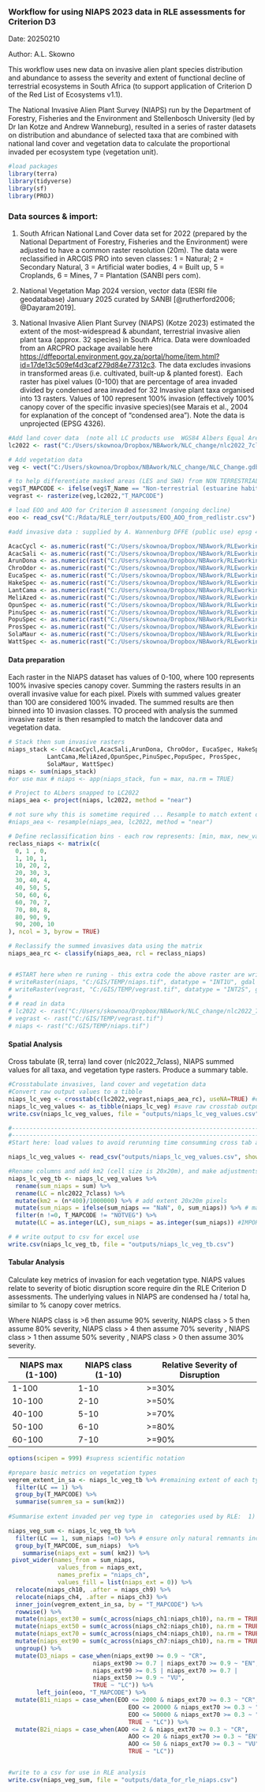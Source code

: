 ### Workflow for using NIAPS 2023 data in RLE assessments for Criterion D3

Date: 20250210

Author: A.L. Skowno

This workflow uses new data on invasive alien plant species distribution and abundance to assess the severity and extent of functional decline of terrestrial ecosystems in South Africa (to support application of Criterion D of the Red List of Ecosystems v1.1).

The National Invasive Alien Plant Survey (NIAPS) run by the Department of Forestry, Fisheries and the Environment and Stellenbosch University (led by Dr Ian Kotze and Andrew Wanneburg), resulted in a series of raster datasets on distribution and abundance of selected taxa that are combined with national land cover and vegetation data to calculate the proportional invaded per ecosystem type (vegetation unit).

```r
#load packages  
library(terra) 
library(tidyverse)
library(sf)
library(PROJ)
```

### Data sources & import:

1.  South African National Land Cover data set for 2022 (prepared by the National Department of Forestry, Fisheries and the Environment) were adjusted to have a common raster resolution (20m). The data were reclassified in ARCGIS PRO into seven classes: 1 = Natural; 2 = Secondary Natural, 3 = Artificial water bodies, 4 = Built up, 5 = Croplands, 6 = Mines, 7 = Plantation (SANBI pers com).

2.  National Vegetation Map 2024 version, vector data (ESRI file geodatabase) January 2025 curated by SANBI [@rutherford2006; @Dayaram2019].

3.  National Invasive Alien Plant Survey (NIAPS) (Kotze 2023) estimated the extent of the most-widespread & abundant, terrestrial invasive alien plant taxa (approx. 32 species) in South Africa. Data were downloaded from an ARCPRO package available here <https://dffeportal.environment.gov.za/portal/home/item.html?id=17de13c509ef4d3caf279d84e77312c3>. The data excludes invasions in transformed areas (i.e. cultivated, built-up & planted forest).  Each raster has pixel values (0-100) that are percentage of area invaded divided by condensed area invaded for 32 Invasive plant taxa organised into 13 rasters. Values of 100 represent 100% invasion (effectively 100% canopy cover of the specific invasive species)(see Marais et al., 2004 for explanation of the concept of "condensed area"). Note the data is unprojected (EPSG 4326).

```r
#Add land cover data  (note all LC products use  WGS84 Albers Equal Area, central meridian = 25; std parallel1 = -24; std parallel2 = -33). Use Tif version as this is processed faster by R terra.
lc2022 <- rast("C:/Users/skownoa/Dropbox/NBAwork/NLC_change/nlc2022_7class.tif")

# Add vegetation data
veg <- vect("C:/Users/skownoa/Dropbox/NBAwork/NLC_change/NLC_Change.gdb", "NVM2024Final_IEM5_12_07012025")  #ensure it uses proj =  wgs84 aea cm 25 -24 -33

# to help differentiate masked areas (LES and SWA) from NON TERRESTRIAL areas add "NOTVEG" to T_MAPCODE where T_NAME = "Non-Terrestrial*"
veg$T_MAPCODE <- ifelse(veg$T_Name == "Non-terrestrial (estuarine habitat)" | veg$T_Name == "Non-terrestrial (Aquatic)", "NOTVEG", veg$T_MAPCODE) 
vegrast <- rasterize(veg,lc2022,"T_MAPCODE")

# load EOO and AOO for Criterion B assessment (ongoing decline)
eoo <- read_csv("C:/Rdata/RLE_terr/outputs/EOO_AOO_from_redlistr.csv")

```

```r
#add invasive data : supplied by A. Wannenburg DFFE (public use) epsg 4326 (geographic)

AcacCycl <- as.numeric(rast("C:/Users/skownoa/Dropbox/NBAwork/RLEworking/Invasives/Kotze_National_2024/data/commondata/raster_data/AcacCycl_CombAllplus.tif")) 
AcacSali <- as.numeric(rast("C:/Users/skownoa/Dropbox/NBAwork/RLEworking/Invasives/Kotze_National_2024/data/commondata/raster_data/AcacSali_CombAllplus.tif")) 
ArunDona <- as.numeric(rast("C:/Users/skownoa/Dropbox/NBAwork/RLEworking/Invasives/Kotze_National_2024/data/commondata/raster_data/ArunDona_CombAllplus.tif")) 
ChroOdor <- as.numeric(rast("C:/Users/skownoa/Dropbox/NBAwork/RLEworking/Invasives/Kotze_National_2024/data/commondata/raster_data/ChroOdor_CombAllplus.tif")) 
EucaSpec <- as.numeric(rast("C:/Users/skownoa/Dropbox/NBAwork/RLEworking/Invasives/Kotze_National_2024/data/commondata/raster_data/EucaSpec_CombAllplus.tif")) 
HakeSpec <- as.numeric(rast("C:/Users/skownoa/Dropbox/NBAwork/RLEworking/Invasives/Kotze_National_2024/data/commondata/raster_data/HakeSpec_CombAllplus.tif")) 
LantCama <- as.numeric(rast("C:/Users/skownoa/Dropbox/NBAwork/RLEworking/Invasives/Kotze_National_2024/data/commondata/raster_data/LantCama_CombAllplus.tif")) 
MeliAzed <- as.numeric(rast("C:/Users/skownoa/Dropbox/NBAwork/RLEworking/Invasives/Kotze_National_2024/data/commondata/raster_data/MeliAzed_CombAllplus.tif")) 
OpunSpec <- as.numeric(rast("C:/Users/skownoa/Dropbox/NBAwork/RLEworking/Invasives/Kotze_National_2024/data/commondata/raster_data/OpunSpec_CombAllplus.tif")) 
PinuSpec <- as.numeric(rast("C:/Users/skownoa/Dropbox/NBAwork/RLEworking/Invasives/Kotze_National_2024/data/commondata/raster_data/PinuSpec_CombAllplus.tif")) 
PopuSpec <- as.numeric(rast("C:/Users/skownoa/Dropbox/NBAwork/RLEworking/Invasives/Kotze_National_2024/data/commondata/raster_data/PopuSpec_CombAllplus.tif")) 
ProsSpec <- as.numeric(rast("C:/Users/skownoa/Dropbox/NBAwork/RLEworking/Invasives/Kotze_National_2024/data/commondata/raster_data/ProsSpec_CombAllplus.tif")) 
SolaMaur <- as.numeric(rast("C:/Users/skownoa/Dropbox/NBAwork/RLEworking/Invasives/Kotze_National_2024/data/commondata/raster_data/SolaMaur_CombAllplus.tif")) 
WattSpec <- as.numeric(rast("C:/Users/skownoa/Dropbox/NBAwork/RLEworking/Invasives/Kotze_National_2024/data/commondata/raster_data/WattSpec_CombAllplus.tif")) 

```

#### Data preparation

Each raster in the NIAPS dataset has values of 0-100, where 100 represents 100% invasive species canopy cover. Summing the rasters results in an overall invasive value for each pixel. Pixels with summed values greater than 100 are considered 100% invaded. The summed results are then binned into 10 invasion classes. TO proceed with analysis the summed invasive raster is then resampled to match the landcover data and vegetation data.

```r
# Stack then sum invasive rasters  
niaps_stack <- c(AcacCycl,AcacSali,ArunDona, ChroOdor, EucaSpec, HakeSpec,
           LantCama,MeliAzed,OpunSpec,PinuSpec,PopuSpec, ProsSpec,
           SolaMaur, WattSpec)
niaps <- sum(niaps_stack)
#or use max # niaps <- app(niaps_stack, fun = max, na.rm = TRUE)

# Project to ALbers snapped to LC2022
niaps_aea <- project(niaps, lc2022, method = "near")

# not sure why this is sometime required ... Resample to match extent of the land cover to allow for crosstabulation (the above project should sort this out but does not)
#niaps_aea <- resample(niaps_aea, lc2022, method = "near")

# Define reclassification bins - each row represents: [min, max, new_value]
reclass_niaps <- matrix(c(
  0, 1 , 0,
  1, 10, 1,
  10, 20, 2,
  20, 30, 3,
  30, 40, 4,
  40, 50, 5, 
  50, 60, 6, 
  60, 70, 7, 
  70, 80, 8, 
  80, 90, 9, 
  90, 200, 10
), ncol = 3, byrow = TRUE)

# Reclassify the summed invasives data using the matrix
niaps_aea_rc <- classify(niaps_aea, rcl = reclass_niaps)



```

```r
# #START here when re runing - this extra code the above raster are written to disk and then imported. 
# writeRaster(niaps, "C:/GIS/TEMP/niaps.tif", datatype = "INT1U", gdal = c("COMPRESS=LZW"), overwrite = TRUE)
# writeRaster(vegrast, "C:/GIS/TEMP/vegrast.tif", datatype = "INT2S", gdal = c("COMPRESS=LZW"), overwrite = TRUE)
# 
# # read in data
# lc2022 <- rast("C:/Users/skownoa/Dropbox/NBAwork/NLC_change/nlc2022_7class.tif")
# vegrast <- rast("C:/GIS/TEMP/vegrast.tif")
# niaps <- rast("C:/GIS/TEMP/niaps.tif")
```

#### Spatial Analysis

Cross tabulate (R, terra) land cover (nlc2022_7class), NIAPS summed values for all taxa, and vegetation type rasters. Produce a summary table.

```r
#Crosstabulate invasives, land cover and vegetation data 
#Convert raw output values to a tibble
niaps_lc_veg <- crosstab(c(lc2022,vegrast,niaps_aea_rc), useNA=TRUE) #ensure NA areas included
niaps_lc_veg_values <- as_tibble(niaps_lc_veg) #save raw crosstab outputs
write.csv(niaps_lc_veg_values, file = "outputs/niaps_lc_veg_values.csv") 

#-------------------------------------------------------------------------
#-------------------------------------------------------------------------
#Start here: load values to avoid rerunning time consumming cross tab above

niaps_lc_veg_values <- read_csv("outputs/niaps_lc_veg_values.csv", show_col_types = FALSE)

#Rename columns and add km2 (cell size is 20x20m), and make adjustments to values as required
niaps_lc_veg_tb <- niaps_lc_veg_values %>%
  rename(sum_niaps = sum) %>%
  rename(LC = nlc2022_7class) %>%
  mutate(km2 = (n*400)/1000000) %>% # add extent 20x20m pixels
  mutate(sum_niaps = ifelse(sum_niaps == "NaN", 0, sum_niaps)) %>% # make NaN = 0 (allows as.integer later)
  filter(n !=0, T_MAPCODE != "NOTVEG") %>%
  mutate(LC = as.integer(LC), sum_niaps = as.integer(sum_niaps)) #IMPORTANT to make integers othewise ifelse does not work correctly below!

# # write output to csv for excel use
write.csv(niaps_lc_veg_tb, file = "outputs/niaps_lc_veg_tb.csv")
```

#### Tabular Analysis

Calculate key metrics of invasion for each vegetation type. NIAPS values relate to severity of biotic disruption score require din the RLE Criterion D assessments. The underlying values in NIAPS are condensed ha / total ha, similar to % canopy cover metrics.

Where NIAPS class is \>6 then assume 90% severity, NIAPS class \> 5 then assume 80% severity, NIAPS class \> 4 then assume 70% severity , NIAPS class \> 1 then assume 50% severity , NIAPS class \> 0 then assume 30% severity.

| NIAPS max (1-100) | NIAPS class (1-10) | Relative Severity of Disruption |
|-------------------|--------------------|---------------------------------|
| 1-100             | 1-10               | \>=30%                          |
| 10-100            | 2-10               | \>=50%                          |
| 40-100            | 5-10               | \>=70%                          |
| 50-100            | 6-10               | \>=80%                          |
| 60-100            | 7-10               | \>=90%                          |

```r
options(scipen = 999) #supress scientific notation

#prepare basic metrics on vegetation types
vegrem_extent_in_sa <- niaps_lc_veg_tb %>% #remaining extent of each type
  filter(LC == 1) %>%  
  group_by(T_MAPCODE) %>%
  summarise(sumrem_sa = sum(km2))
  
#Summarise extent invaded per veg type in  categories used by RLE:  1) severity 30% ~ niaps class 1-10; 2) severity 50% ~niaps class 2-10; 3) severity 70% ~ niaps class 4-10;  4) severity 80% ~ niaps class 5-10;  5) severity 90% ~ niaps class 6-10. Classes are based on a metric similar canopy cover (ie condensed extent / full extent * 100), so an area full invaded with only ias present is 100 (class 10). For D1 thresholds are 80 50 30; for D3 they are 90 70 50. 

niaps_veg_sum <- niaps_lc_veg_tb %>%
  filter(LC == 1, sum_niaps !=0) %>% # ensure only natural remnants included
  group_by(T_MAPCODE, sum_niaps)  %>%
    summarise(niaps_ext = sum( km2)) %>%
 pivot_wider(names_from = sum_niaps, 
              values_from = niaps_ext, 
              names_prefix = "niaps_ch", 
              values_fill = list(niaps_ext = 0)) %>%
  relocate(niaps_ch10, .after = niaps_ch9) %>%
  relocate(niaps_ch4, .after = niaps_ch3) %>%
  inner_join(vegrem_extent_in_sa, by = "T_MAPCODE") %>%
  rowwise() %>%
  mutate(niaps_ext30 = sum(c_across(niaps_ch1:niaps_ch10), na.rm = TRUE) / sumrem_sa) %>%
  mutate(niaps_ext50 = sum(c_across(niaps_ch2:niaps_ch10), na.rm = TRUE) / sumrem_sa) %>%
  mutate(niaps_ext70 = sum(c_across(niaps_ch4:niaps_ch10), na.rm = TRUE) / sumrem_sa) %>%
  mutate(niaps_ext90 = sum(c_across(niaps_ch7:niaps_ch10), na.rm = TRUE) / sumrem_sa) %>%
  ungroup() %>%
  mutate(D3_niaps = case_when(niaps_ext90 >= 0.9 ~ "CR",
                        niaps_ext90 >= 0.7 | niaps_ext70 >= 0.9 ~ "EN",
                        niaps_ext90 >= 0.5 | niaps_ext70 >= 0.7 | 
                        niaps_ext50 >= 0.9 ~ "VU",
                        TRUE ~ "LC")) %>%
        left_join(eoo, "T_MAPCODE") %>%
  mutate(B1i_niaps = case_when(EOO <= 2000 & niaps_ext70 >= 0.3 ~ "CR", 
                                  EOO <= 20000 & niaps_ext70 >= 0.3 ~ "EN", 
                                  EOO <= 50000 & niaps_ext70 >= 0.3 ~ "VU", 
                                  TRUE ~ "LC")) %>%
  mutate(B2i_niaps = case_when(AOO <= 2 & niaps_ext70 >= 0.3 ~ "CR", 
                                  AOO <= 20 & niaps_ext70 >= 0.3 ~ "EN", 
                                  AOO <= 50 & niaps_ext70 >= 0.3 ~ "VU", 
                                  TRUE ~ "LC"))


#write to a csv for use in RLE analysis
write.csv(niaps_veg_sum, file = "outputs/data_for_rle_niaps.csv") 


```
